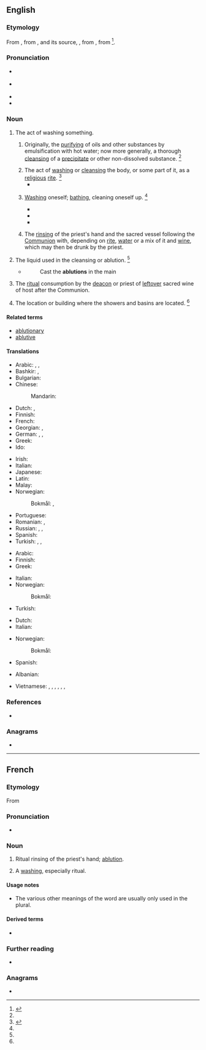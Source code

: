 ==English==

===Etymology===
{{root|en|ine-pro|*lewh₃-}}
From {{inh|en|enm|ablucioun||cleansing of impurities}}, from {{der|en|fro|ablution}}, and its source, {{der|en|LL.|ablūtiō||a washing away}}, from {{m|la|abluō||wash away}}, from {{prefix|la|ab|t1=away|lavō||t2=wash|nocat=1}}<ref>{{R:CDOE|page=3}}</ref>.

===Pronunciation===
* {{a|RP}} {{IPA|en|/əˈbluː.ʃn̩/}}
* {{a|US}} {{IPA|en|/əˈblu.ʃn̩/}}
* {{audio|en|en-us-ablution.ogg|Audio (US)}}
* {{rhymes|en|uːʃən}}

===Noun===
{{en-noun|~}}

# The act of washing something.
## {{lb|en|chemistry}} Originally, the [[purifying]] of oils and other substances by emulsification with hot water; now more generally, a thorough [[cleansing]] of a [[precipitate]] or other non-dissolved substance. {{defdate|First attested from around 1350 to 1470.}}<ref name=SOED/>
## The act of [[washing]] or [[cleansing]] the body, or some part of it, as a [[religious]] [[rite]]. {{defdate|From mid 16<sup>th</sup> century.}}<ref name=SOED>{{R:SOED5|page=5-6}}</ref>
##* {{quote-book|en|year=1786|author=William Beckford|title=Vathek; an Arabian Tale|passage=Let water be brought to perform my '''ablutions''', and let the pious Fakreddin be called to offer up his prayers with mine.}}
## {{lb|en|literary|or|humorous|usually|in the plural}} [[washing|Washing]] oneself; [[bathing]], cleaning oneself up. {{defdate|From mid 18<sup>th</sup> century.}}<ref name=SOED/>
##* {{quote-book|en|year=1835|author=[[s:Author:William Gilmore Simms|William Gilmore Simms]]|title=[[s:The Partisan|The Partisan]]|publisher=Harper|section=[[s:The Partisan/II|Chapter II]]|page=[[s:Page:The Partisan, v1.djvu/26|25]]|passage=He followed the steps of Bella, who soon conducted him to his chamber, and left him to those '''ablutions''' which a long ride along a sandy road had rendered particularly necessary.}}
##* {{quote-book|en|author=J. M. Coetzee|authorlink=J. M. Coetzee|title=Slow Man|year=2005|publisher=Viking|location=New York|page=28|pageurl=https://archive.org/details/slowman0000coet/page/28/mode/1up|isbn=978-0-670-03459-8|chapter=Four|passage=She treats him not as a doddering old fool but as a man hampered in his movements by injury. Patiently, without baby-talk, she helps him through his '''ablutions'''.}}
##* {{quote-journal|en|author=Maria Cramer|title=See Fewer People. Take Fewer Showers.|work=The New York Times|date=2021-05-06|url=https://www.nytimes.com/2021/05/06/health/shower-bathing-pandemic.html|issn=0362-4331|passage=There are now indications that it has caused some Americans to become more spartan when it comes to '''ablutions'''.}}
## {{lb|en|Western|_|Christianity}} The [[rinse|rinsing]] of the priest's hand and the sacred vessel following the [[Communion]] with, depending on [[rite]], [[water]] or a mix of it and [[wine]], which may then be drunk by the priest. {{defdate|from 17th c.}}
# The liquid used in the cleansing or ablution. {{defdate|From early 18<sup>th</sup> century.}}<ref name=SOED/>
#* {{RQ:Pope Iliad}}
#*:Cast the '''ablutions''' in the main
# {{lb|en|Eastern Orthodoxy}} The [[ritual]] consumption by the [[deacon]] or priest of [[leftover]] sacred wine of host after the Communion.
# {{lb|en|pluralonly|UK|military}} The location or building where the showers and basins are located. {{defdate|From mid 20<sup>th</sup> century.}}<ref name=SOED/>

====Related terms====
* [[ablutionary]]
* [[ablutive]]
{{rootsee|en|lewh₃}}

====Translations====
{{trans-top|the act of washing or cleansing}}
* Arabic: {{t|ar|وُضُوء|m}}, {{t|ar|غُسْل|m}}, {{t|ar|اِغْتِسَال|m}}
* Bashkir: {{t|ba|йыуыныу}}, {{t|ba|тәһәрәт}} {{qualifier|in Islam}}
* Bulgarian: {{t|bg|проми́вка|f}}
* Chinese:
*: Mandarin: {{t+|cmn|沐浴|tr=mùyù|sc=Hani}}
* Dutch: {{t|nl|rituele wassing}}, {{t+|nl|ablutie|m}}
* Finnish: {{t+|fi|peseytyminen}}
* French: {{t+|fr|ablution|f}}
* Georgian: {{t|ka|ბანა}}, {{t|ka|დაბანა}}
* German: {{t+|de|Waschung|f}}, {{t|de|Abwaschung|f}}, {{t+|de|Ablution|f}} {{qualifier|religious}}
* Greek: {{t+|el|πλύσιμο|n}}
* Ido: {{t+|io|abluciono}}
{{trans-mid}}
* Irish: {{t|ga|ionladh|m}}
* Italian: {{t+|it|abluzione|f}}
* Japanese: {{t+|ja|沐浴|tr=もくよく, mokuyoku|sc=Jpan}}
* Latin: {{t|la|ablūtiō|f}}
* Malay: {{t+|ms|wuduk}} {{qualifier|in Islam}}
* Norwegian:
*: Bokmål: {{t+|nb|vasking|m|f}}, {{t|nb|rengjøring|m|f}}
* Portuguese: {{t+|pt|ablução|f}}
* Romanian: {{t+|ro|spălare|f}}, {{t+|ro|abluțiune|f}}
* Russian: {{t+|ru|омове́ние|n}} {{qualifier|religious}}, {{t+|ru|промыва́ние|n}}, {{t+|ru|промы́вка|f}}
* Spanish: {{t+|es|ablución|f}}
* Turkish: {{t+|tr|abdest}}, {{t+|tr|gusül}}, {{t|tr|iğtisal}} {{qualifier|obsolete}}
{{trans-bottom}}

{{trans-top|the water used in cleansing}}
* Arabic: {{t|ar|وَضُوء|m}}
* Finnish: {{t+|fi|pesuvesi}}
* Greek: {{t|el|νερό του καθαρμού|n}}
{{trans-mid}}
* Italian: {{t+|it|abluzioni|f-p}}
* Norwegian:
*: Bokmål: {{t|nb|vaskevann|n}}
* Turkish: {{t|tr|abdest suyu}}
{{trans-bottom}}

{{trans-top|Roman Catholic Church: a small quantity of wine and water}}
* Dutch: {{t+|nl|ablutie|m}}
* Italian: {{t+|it|abluzione|f}}
{{trans-mid}}
* Norwegian:
*: Bokmål: {{t|nb|ablusjon|m}}
* Spanish: {{t+|es|ablución|f}}
{{trans-bottom}}

{{checktrans-top}}
* Albanian: {{t+check|sq|avdes}}
{{trans-mid}}
* Vietnamese: {{t-check|vi|lễ rửa tội}}, {{t-check|vi|lễ tắm gội}}, {{t-check|vi|lễ rửa sạch các đồ thờ}}, {{t-check|vi|nước tắm gội}}, {{t-check|vi|nước rửa đồ thờ}}, {{t-check|vi|sự tắm gội}}, {{t-check|vi|sự rửa ráy}}
{{trans-bottom}}

===References===
<references/>
* {{R:Webster 1913}}

===Anagrams===
* {{anagrams|en|a=abilnotu|abutilon|albutoin}}

----

==French==

===Etymology===
From {{der|fr|la|ablutio}}

===Pronunciation===
* {{audio|fr|LL-Q150 (fra)-WikiLucas00-ablution.wav|Audio}}

===Noun===
{{fr-noun|f}}

# {{lb|fr|Western|_|Christianity}} Ritual rinsing of the priest's hand; [[#English|ablution]].
# {{lb|fr|rare}} A [[washing]], especially ritual.

====Usage notes====
* The various other meanings of the word are usually only used in the plural.

====Derived terms====
* {{l|fr|ablutions}}

===Further reading===
* {{R:TLFi}}

===Anagrams===
* {{l|fr|oubliant}}